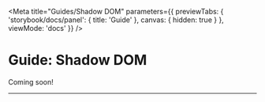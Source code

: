 
<Meta title="Guides/Shadow DOM" parameters={{
  previewTabs: {
    'storybook/docs/panel': { title: 'Guide' },
    canvas: { hidden: true }
  },
  viewMode: 'docs'
}} />

<PageSection>

# Guide: Shadow DOM

Coming soon!

</PageSection>

---